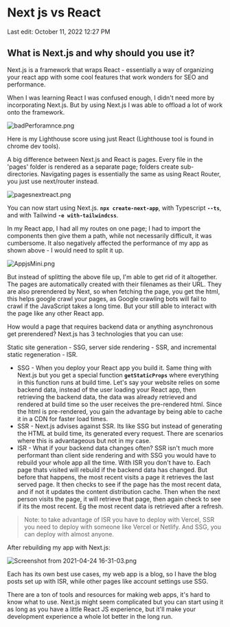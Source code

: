 # Next js vs React

Last edit: October 11, 2022 12:27 PM

## **What is Next.js and why should you use it?**

Next.js is a framework that wraps React - essentially a way of organizing your react app with some cool features that work wonders for SEO and performance.

When I was learning React I was confused enough, I didn't need more by incorporating Next.js. But by using Next.js I was able to offload a lot of work onto the framework.

![badPerforamnce.png](Next%20js%20vs%20React%206ebfc12162a14d558c3fcb9955f66ffe/badPerforamnce.png)

Here is my Lighthouse score using just React (Lighthouse tool is found in chrome dev tools).

A big difference between Next.js and React is pages. Every file in the 'pages' folder is rendered as a separate page; folders create sub-directories. Navigating pages is essentially the same as using React Router, you just use next/router instead.

![pagesnextreact.png](Next%20js%20vs%20React%206ebfc12162a14d558c3fcb9955f66ffe/pagesnextreact.png)

You can now start using Next.js. **`npx create-next-app`**, with Typescript **`--ts`**, and with Tailwind **`-e with-tailwindcss`**.

In my React app, I had all my routes on one page; I had to import the components then give them a path, while not necessarily difficult, it was cumbersome. It also negatively affected the performance of my app as shown above - I would need to split it up.

![AppjsMini.png](Next%20js%20vs%20React%206ebfc12162a14d558c3fcb9955f66ffe/AppjsMini.png)

But instead of splitting the above file up, I'm able to get rid of it altogether. The pages are automatically created with their filenames as their URL. They are also prerendered by Next, so when fetching the page, you get the html, this helps google crawl your pages, as Google crawling bots will fail to crawl if the JavaScript takes a long time. But your still able to interact with the page like any other React app.

How would a page that requires backend data or anything asynchronous get prerendered? Next.js has 3 technologies that you can use:

Static site generation - SSG, server side rendering - SSR, and incremental static regeneration - ISR.

- SSG - When you deploy your React app you build it. Same thing with Next.js but you get a special function **`getStaticProps`** where everything in this function runs at build time. Let's say your website relies on some backend data, instead of the user loading your React app, then retrieving the backend data, the data was already retrieved and rendered at build time so the user receives the pre-rendered html. Since the html is pre-rendered, you gain the advantage by being able to cache it in a CDN for faster load times.
- SSR - Next.js advises against SSR. Its like SSG but instead of generating the HTML at build time, its generated every request. There are scenarios where this is advantageous but not in my case.
- ISR - What if your backend data changes often? SSR isn't much more performant than client side rendering and with SSG you would have to rebuild your whole app all the time. With ISR you don't have to. Each page thats visited will rebuild if the backend data has changed. But before that happens, the most recent visits a page it retrieves the last served page. It then checks to see if the page has the most recent data, and if not it updates the content distribution cache. Then when the next person visits the page, it will retrieve that page, then again check to see if its the most recent. Eg the most recent data is retrieved after a refresh.

> Note: to take advantage of ISR you have to deploy with Vercel, SSR you need to deploy with someone like Vercel or Netlify. And SSG, you can deploy with almost anyone.
> 

After rebuilding my app with Next.js:

![Screenshot from 2021-04-24 16-31-03.png](Next%20js%20vs%20React%206ebfc12162a14d558c3fcb9955f66ffe/Screenshot_from_2021-04-24_16-31-03.png)

Each has its own best use cases, my web app is a blog, so I have the blog posts set up with ISR, while other pages like account settings use SSG.

There are a ton of tools and resources for making web apps, it's hard to know what to use. Next.js might seem complicated but you can start using it as long as you have a little React JS experience, but it'll make your development experience a whole lot better in the long run.